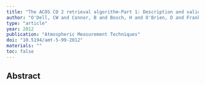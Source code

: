 ```yaml
---
title: "The ACOS CO 2 retrieval algorithm-Part 1: Description and validation against synthetic observations"
author: "O'Dell, CW and Connor, B and Bosch, H and O'Brien, D and Frankenberg, C and Castano, R and Christi, M and Eldering, D and Fisher, B and Gunson, M and others"
type: "article"
year: 2012
publication: "Atmospheric Measurement Techniques"
doi: "10.5194/amt-5-99-2012"
materials: ""
toc: false
---
```


## Abstract

